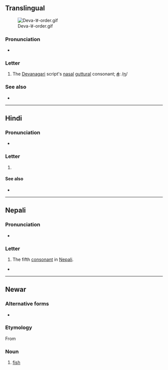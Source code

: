 {{also|ड|ड़|ॾ|इ}}
{{character info}}
==Translingual==
[[File:Deva-ङ-order.gif|thumb]]

===Pronunciation===
* {{IPA|mul|/ŋə/}} {{qualifier|may vary by language}}

===Letter===
{{mul-Deva|ṅ}}

# The [[Devanagari]] script's [[nasal]] [[guttural]] consonant; '''''[[ṅ]]''''': /[[ŋ]]/

===See also===
* {{list:Devanagari script letters/mul}}

----

==Hindi==

===Pronunciation===
* {{hi-IPA|ङ.}}

===Letter===
{{head|hi|letter}}

# {{n-g|the fifth [[consonant]] in [[Hindi]]}}

====See also====
* {{list:Devanagari script letters/hi}}

----

==Nepali==

===Pronunciation===
* {{ne-IPA}}

===Letter===
{{head|ne|letter}}

# The fifth [[consonant]] in [[Nepali]].

*

----

==Newar==

===Alternative forms===
* {{lb|new|Kathmandu}} {{l|new|ञ}}

===Etymology===
From {{der|new|sit-pro|*s-ŋja}}

===Noun===
{{head|new|noun}}

# {{lb|new|Dolakhae}} [[fish]]